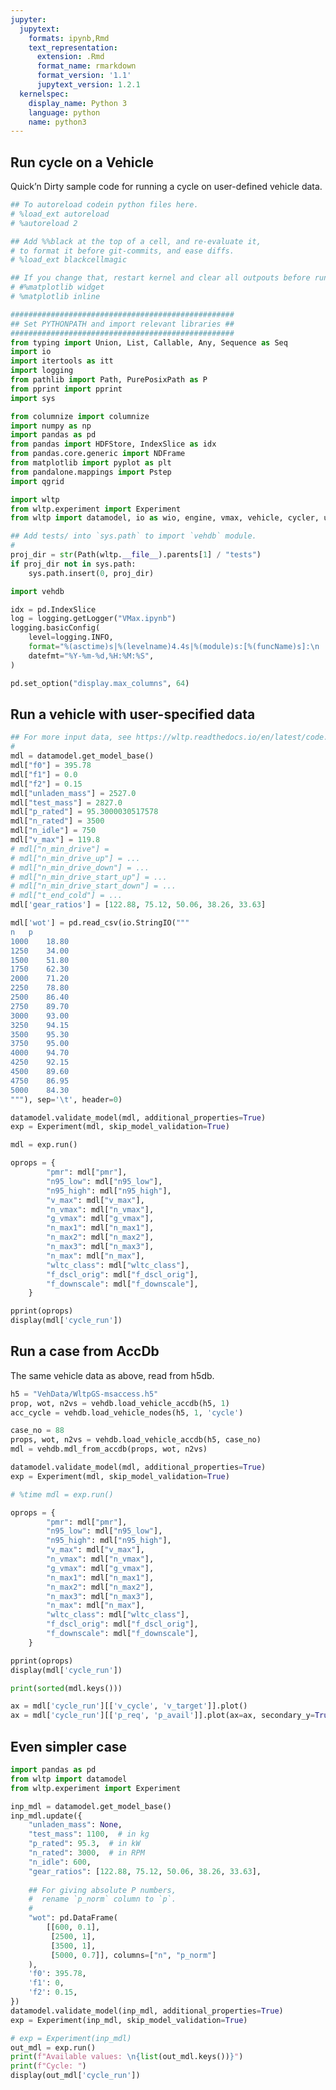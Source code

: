 ```yaml
---
jupyter:
  jupytext:
    formats: ipynb,Rmd
    text_representation:
      extension: .Rmd
      format_name: rmarkdown
      format_version: '1.1'
      jupytext_version: 1.2.1
  kernelspec:
    display_name: Python 3
    language: python
    name: python3
---
```


## Run cycle on a Vehicle
Quick'n Dirty sample code for running a cycle on user-defined vehicle data.

```python
## To autoreload codein python files here.
# %load_ext autoreload
# %autoreload 2

## Add %%black at the top of a cell, and re-evaluate it, 
# to format it before git-commits, and ease diffs.
# %load_ext blackcellmagic
```

```python
## If you change that, restart kernel and clear all outpouts before running it
# #%matplotlib widget
# %matplotlib inline
```

```python
##################################################
## Set PYTHONPATH and import relevant libraries ##
##################################################
from typing import Union, List, Callable, Any, Sequence as Seq
import io
import itertools as itt
import logging
from pathlib import Path, PurePosixPath as P
from pprint import pprint
import sys

from columnize import columnize
import numpy as np
import pandas as pd
from pandas import HDFStore, IndexSlice as idx
from pandas.core.generic import NDFrame
from matplotlib import pyplot as plt
from pandalone.mappings import Pstep
import qgrid

import wltp
from wltp.experiment import Experiment
from wltp import datamodel, io as wio, engine, vmax, vehicle, cycler, utils

## Add tests/ into `sys.path` to import `vehdb` module.
#
proj_dir = str(Path(wltp.__file__).parents[1] / "tests")
if proj_dir not in sys.path:
    sys.path.insert(0, proj_dir)

import vehdb

idx = pd.IndexSlice
log = logging.getLogger("VMax.ipynb")
logging.basicConfig(
    level=logging.INFO,
    format="%(asctime)s|%(levelname)4.4s|%(module)s:[%(funcName)s]:\n  +--> %(message)s",
    datefmt="%Y-%m-%d,%H:%M:%S",
)

pd.set_option("display.max_columns", 64)
```

## Run a vehicle with user-specified data

```python
## For more input data, see https://wltp.readthedocs.io/en/latest/code.html#schema
#
mdl = datamodel.get_model_base()
mdl["f0"] = 395.78
mdl["f1"] = 0.0 
mdl["f2"] = 0.15 
mdl["unladen_mass"] = 2527.0 
mdl["test_mass"] = 2827.0 
mdl["p_rated"] = 95.3000030517578 
mdl["n_rated"] = 3500
mdl["n_idle"] = 750
mdl["v_max"] = 119.8 
# mdl["n_min_drive"] = 
# mdl["n_min_drive_up"] = ...
# mdl["n_min_drive_down"] = ...
# mdl["n_min_drive_start_up"] = ...
# mdl["n_min_drive_start_down"] = ...
# mdl["t_end_cold"] = ...
mdl['gear_ratios'] = [122.88, 75.12, 50.06, 38.26, 33.63]

mdl['wot'] = pd.read_csv(io.StringIO("""
n	p
1000	18.80
1250	34.00
1500	51.80
1750	62.30
2000	71.20
2250	78.80
2500	86.40
2750	89.70
3000	93.00
3250	94.15
3500	95.30
3750	95.00
4000	94.70
4250	92.15
4500	89.60
4750	86.95
5000	84.30
"""), sep='\t', header=0)

datamodel.validate_model(mdl, additional_properties=True)
exp = Experiment(mdl, skip_model_validation=True)

mdl = exp.run()

oprops = {
        "pmr": mdl["pmr"],
        "n95_low": mdl["n95_low"],
        "n95_high": mdl["n95_high"],
        "v_max": mdl["v_max"],
        "n_vmax": mdl["n_vmax"],
        "g_vmax": mdl["g_vmax"],
        "n_max1": mdl["n_max1"],
        "n_max2": mdl["n_max2"],
        "n_max3": mdl["n_max3"],
        "n_max": mdl["n_max"],
        "wltc_class": mdl["wltc_class"],
        "f_dscl_orig": mdl["f_dscl_orig"],
        "f_downscale": mdl["f_downscale"],
    }

pprint(oprops)
display(mdl['cycle_run'])
```

## Run a case from AccDb
The same vehicle data as above, read from h5db.

```python
h5 = "VehData/WltpGS-msaccess.h5"
prop, wot, n2vs = vehdb.load_vehicle_accdb(h5, 1)
acc_cycle = vehdb.load_vehicle_nodes(h5, 1, 'cycle')
```

```python
case_no = 88
props, wot, n2vs = vehdb.load_vehicle_accdb(h5, case_no)
mdl = vehdb.mdl_from_accdb(props, wot, n2vs)

datamodel.validate_model(mdl, additional_properties=True)
exp = Experiment(mdl, skip_model_validation=True)

# %time mdl = exp.run()

oprops = {
        "pmr": mdl["pmr"],
        "n95_low": mdl["n95_low"],
        "n95_high": mdl["n95_high"],
        "v_max": mdl["v_max"],
        "n_vmax": mdl["n_vmax"],
        "g_vmax": mdl["g_vmax"],
        "n_max1": mdl["n_max1"],
        "n_max2": mdl["n_max2"],
        "n_max3": mdl["n_max3"],
        "n_max": mdl["n_max"],
        "wltc_class": mdl["wltc_class"],
        "f_dscl_orig": mdl["f_dscl_orig"],
        "f_downscale": mdl["f_downscale"],
    }

pprint(oprops)
display(mdl['cycle_run'])
```

```python
print(sorted(mdl.keys()))
```

```python
ax = mdl['cycle_run'][['v_cycle', 'v_target']].plot()
ax = mdl['cycle_run'][['p_req', 'p_avail']].plot(ax=ax, secondary_y=True)
```

## Even simpler case

```python
import pandas as pd
from wltp import datamodel
from wltp.experiment import Experiment

inp_mdl = datamodel.get_model_base()
inp_mdl.update({
    "unladen_mass": None,
    "test_mass": 1100,  # in kg
    "p_rated": 95.3,  # in kW
    "n_rated": 3000,  # in RPM
    "n_idle": 600,
    "gear_ratios": [122.88, 75.12, 50.06, 38.26, 33.63],
    
    ## For giving absolute P numbers, 
    #  rename `p_norm` column to `p`.
    #
    "wot": pd.DataFrame(
        [[600, 0.1], 
         [2500, 1], 
         [3500, 1], 
         [5000, 0.7]], columns=["n", "p_norm"]
    ),
    'f0': 395.78,
    'f1': 0,
    'f2': 0.15,
})
datamodel.validate_model(inp_mdl, additional_properties=True)
exp = Experiment(inp_mdl, skip_model_validation=True)

# exp = Experiment(inp_mdl)
out_mdl = exp.run()
print(f"Available values: \n{list(out_mdl.keys())}")
print(f"Cycle: ")
display(out_mdl['cycle_run'])
```
